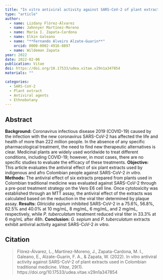 ```yaml
---
title: "In vitro antiviral activity against SARS-CoV-2 of plant extracts used in Colombian traditional medicine"
type: "article"
author:
  - name: Lizdany Flórez-Álvarez
  - name: Jahnnyer Martínez-Moreno
  - name: María I. Zapata-Cardona
  - name: Elkin Galeano
  - name: "**Fernando Alveiro Alzate-Guarin**"
    orcid: 0000-0002-4916-8897
  - name: Wildeman Zapata
year: 2022
date: 2022-02-06
publication: Vitae
doi: https://doi.org/10.17533/udea.vitae.v29n1a347854
materials: ""

categories:
  - SARS-CoV-2
  - Plant extract
  - Antiviral agents
  - Ethnobotany
---
```


## Abstract

**Background:** Coronavirus infectious disease 2019 (COVID-19) caused by the infection with the new coronavirus SARS-CoV-2 has affected the life and health of more than 222 million people. In the absence of any specific pharmacological treatment, the need to find new therapeutic alternatives is clear. Medicinal plants are widely used worldwide to treat different conditions, including COVID-19; however, in most cases, there are no specific studies to evaluate the efficacy of these treatments. **Objective:** This article evaluates the antiviral effect of six plant extracts used by indigenous and afro Colombian people against SARS-CoV-2 *in vitro*. **Methods:** The antiviral effect of six extracts prepared from plants used in Colombian traditional medicine was evaluated against SARS-CoV-2 through a pre-post treatment strategy on the Vero E6 cell line. Once cytotoxicity was established through an MTT assay, the antiviral effect of the extracts was calculated based on the reduction in the viral titer determined by plaque assay. **Results:** *Gliricidia sepium* inhibited SARS-CoV-2 in a 75.6%, 56.8%, 62.5% and 40.0% at 10 mg/mL, 8 mg/mL, 6 mg/mL, and 2 mg/mL, respectively, while *P. tuberculatum* treatment reduced viral titer in 33.3% at 6 mg/mL after 48h. **Conclusion:** *G. sepium* and *P. tuberculatum* extracts exhibit antiviral activity against SARS-CoV-2 *in vitro.*

## Citation

> Flórez-Álvarez, L., Martínez-Moreno, J., Zapata-Cardona, M. I., Galeano, E., Alzate-Guarin, F. A., & Zapata, W. (2022). In vitro antiviral activity against SARS-CoV-2 of plant extracts used in Colombian traditional medicine. *Vitae*, 29(1). https://doi.org/10.17533/udea.vitae.v29n1a347854

